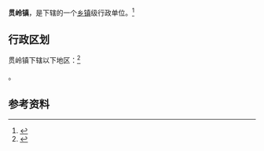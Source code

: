 {{中国乡级行政区|35/09/82/100/000}}

'''贯岭镇'''，是{{PRC admin/fullname|35/09/82/100/000|3}}下辖的一个[[乡镇|乡镇]]级行政单位。<ref>{{PRC admin/ref sgc|{{PRC admin/parent|35/09/82/100/000}}}}</ref>

== 行政区划 ==

贯岭镇下辖以下地区：<ref>{{PRC admin/ref sgc|35/09/82/100/000}}</ref>

{{PRC admin/children|35/09/82/100/000}}。

== 参考资料 ==

{{reflist}}

{{行政区划小作品}}
{{PRC admin/navcat|35/09/82/100/000}}